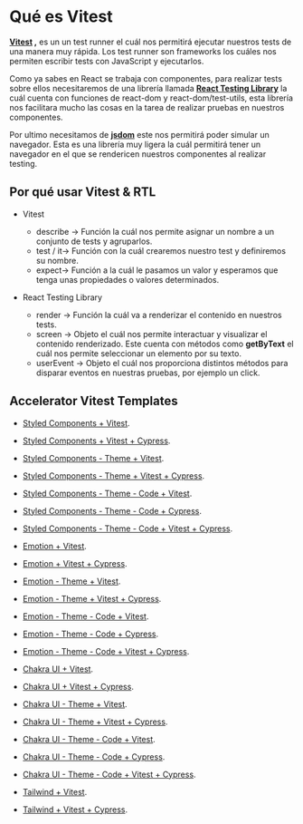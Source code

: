# Qué es Vitest

**[Vitest](https://vitest.dev/) ,** es un un test runner el cuál nos permitirá ejecutar nuestros tests de una manera muy rápida. Los test runner son frameworks los cuáles nos permiten escribir tests con JavaScript y ejecutarlos.

Como ya sabes en React se trabaja con componentes, para realizar tests sobre ellos necesitaremos de  una librería  llamada **[React Testing Library](https://testing-library.com/docs/react-testing-library/intro/)** la cuál cuenta con funciones de react-dom y react-dom/test-utils, esta librería nos facilitara mucho las cosas en la tarea de realizar pruebas en nuestros componentes. 

Por ultimo necesitamos de **[jsdom](https://github.com/jsdom/jsdom#readme)** este nos permitirá poder simular un navegador. Esta es una librería muy ligera la cuál permitirá tener un navegador en el que se rendericen nuestros componentes al realizar testing.


## Por qué usar Vitest & RTL

- Vitest
    - describe  → Función la cuál nos permite asignar un nombre a un conjunto de tests y agruparlos.
    - test / it→  Función con la cuál crearemos nuestro test y definiremos su nombre.
    - expect→  Función a la cuál le pasamos un valor y esperamos que tenga unas propiedades o valores determinados.

- React Testing Library
    - render → Función la cuál va a renderizar el contenido en nuestros tests.
    - screen → Objeto el cuál nos permite interactuar y visualizar el contenido renderizado. Este cuenta con métodos como **getByText** el cuál nos permite seleccionar un elemento por su texto.
    - userEvent → Objeto el cuál nos proporciona distintos métodos para disparar eventos en nuestras pruebas, por ejemplo un click.


## Accelerator Vitest Templates

* [Styled Components + Vitest](https://github.com/acceleratorProject/templates-react/tree/main/js).
* [Styled Components + Vitest + Cypress](https://github.com/acceleratorProject/templates-react/tree/main/js).
* [Styled Components - Theme + Vitest](https://github.com/acceleratorProject/templates-react/tree/main/js).
* [Styled Components - Theme + Vitest + Cypress](https://github.com/acceleratorProject/templates-react/tree/main/js).
* [Styled Components - Theme - Code + Vitest](https://github.com/acceleratorProject/templates-react/tree/main/js).
* [Styled Components - Theme - Code + Cypress](https://github.com/acceleratorProject/templates-react/tree/main/js).
* [Styled Components - Theme - Code + Vitest + Cypress](https://github.com/acceleratorProject/templates-react/tree/main/js).

* [Emotion + Vitest](https://github.com/acceleratorProject/templates-react/tree/main/js).
* [Emotion + Vitest + Cypress](https://github.com/acceleratorProject/templates-react/tree/main/js).
* [Emotion - Theme + Vitest](https://github.com/acceleratorProject/templates-react/tree/main/js).
* [Emotion - Theme + Vitest + Cypress](https://github.com/acceleratorProject/templates-react/tree/main/js).
* [Emotion - Theme - Code + Vitest](https://github.com/acceleratorProject/templates-react/tree/main/js).
* [Emotion - Theme - Code + Cypress](https://github.com/acceleratorProject/templates-react/tree/main/js).
* [Emotion - Theme - Code + Vitest + Cypress](https://github.com/acceleratorProject/templates-react/tree/main/js).

* [Chakra UI + Vitest](https://github.com/acceleratorProject/templates-react/tree/main/js).
* [Chakra UI + Vitest + Cypress](https://github.com/acceleratorProject/templates-react/tree/main/js).
* [Chakra UI - Theme + Vitest](https://github.com/acceleratorProject/templates-react/tree/main/js).
* [Chakra UI - Theme + Vitest + Cypress](https://github.com/acceleratorProject/templates-react/tree/main/js).
* [Chakra UI - Theme - Code + Vitest](https://github.com/acceleratorProject/templates-react/tree/main/js).
* [Chakra UI - Theme - Code + Cypress](https://github.com/acceleratorProject/templates-react/tree/main/js).
* [Chakra UI - Theme - Code + Vitest + Cypress](https://github.com/acceleratorProject/templates-react/tree/main/js).

* [Tailwind + Vitest](https://github.com/acceleratorProject/templates-react/tree/main/js).
* [Tailwind + Vitest + Cypress](https://github.com/acceleratorProject/templates-react/tree/main/js).
